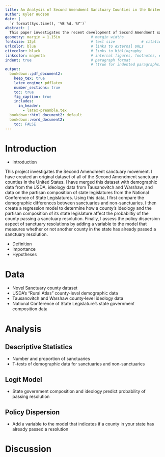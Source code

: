 ```yaml
---
title: An Analysis of Second Amendment Sanctuary Counties in the United States
author: Kyler Hudson
date: |
  `r format(Sys.time(), '%B %d, %Y')`
abstract: |
  This paper investigates the recent development of Second Amendment sanctuary counties in the United States. This movement seeks to pass pro-Second Amendment resolutions at the local level, often via the county Board of Commissioners. Using a novel dataset, I first describe the characteristics of Second Amendment sanctuary counties. I then determine whether or not the partisan composition of the state legislature is associated with the likelihood that a county passes a sanctuary resolution. Finally, I assess the extent to which sanctuary resolutions reflect the concept of policy dispersion.
geometry: margin = 1.15in              # margin widths
fontsize: 12pt                         # text size            # citation style
urlcolor: blue                         # links to external URLs
citecolor: black                       # links to bibliography
linkcolor: magenta                     # internal figures, footnotes, etc.
indent: true                           # paragraph format
                                       # (true for indented paragraphs)
output: 
  bookdown::pdf_document2:
    keep_tex: true
    latex_engine: pdflatex
    number_sections: true
    toc: true
    fig_caption: true
    includes: 
      in_header: 
        - latex-preamble.tex
  bookdown::html_document2: default
  bookdown::word_document2:
    toc: FALSE
---
```


# Introduction
- Introduction

This project investigates the Second Amendment sanctuary movement. I have created an original dataset of all of the Second Amendment sanctuary counties in the United States. I have merged this dataset with demographic data from the USDA, ideology data from Tausanovitch and Warshaw, and data on the partisan composition of state legislatures from the National Conference of State Legislatures. Using this data, I first compare the demographic differences between sanctuaries and non-sanctuaries. I then create a regression model to determine how a county's ideology and the partisan composition of its state legislature affect the probabiltiy of the county passing a sanctuary resolution. Finally, I assess the policy dispersion aspect of sanctuary resolutions by adding a variable to the model that measures whether or not another county in the state has already passed a sanctuary resolution.

- Definition
- Importance
- Hypotheses

# Data 
- Novel Sanctuary county dataset
- USDA's "Rural Atlas" county-level demographic data
- Tausanovitch and Warshaw county-level ideology data
- National Conference of State Legislature's state government composition data

# Analysis
## Descriptive Statistics
- Number and proportion of sanctuaries
- T-tests of demographic data for sanctuaries and non-sanctuaries

## Logit Model
- State government composition and ideology predict probability of passing resolution

## Policy Dispersion
- Add a variable to the model that indicates if a county in your state has already passed a resolution


# Discussion



